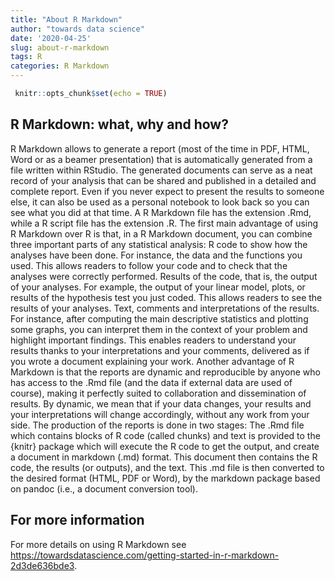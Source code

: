 ```yaml
---
title: "About R Markdown"
author: "towards data science"
date: '2020-04-25'
slug: about-r-markdown
tags: R
categories: R Markdown
---
```


```r
 knitr::opts_chunk$set(echo = TRUE)
```
## R Markdown: what, why and how?

R Markdown allows to generate a report (most of the time in PDF, HTML, Word or as a beamer presentation) that is automatically generated from a file written within RStudio. The generated documents can serve as a neat record of your analysis that can be shared and published in a detailed and complete report. Even if you never expect to present the results to someone else, it can also be used as a personal notebook to look back so you can see what you did at that time. A R Markdown file has the extension .Rmd, while a R script file has the extension .R.
The first main advantage of using R Markdown over R is that, in a R Markdown document, you can combine three important parts of any statistical analysis:
R code to show how the analyses have been done. For instance, the data and the functions you used. This allows readers to follow your code and to check that the analyses were correctly performed.
Results of the code, that is, the output of your analyses. For example, the output of your linear model, plots, or results of the hypothesis test you just coded. This allows readers to see the results of your analyses.
Text, comments and interpretations of the results. For instance, after computing the main descriptive statistics and plotting some graphs, you can interpret them in the context of your problem and highlight important findings. This enables readers to understand your results thanks to your interpretations and your comments, delivered as if you wrote a document explaining your work.
Another advantage of R Markdown is that the reports are dynamic and reproducible by anyone who has access to the .Rmd file (and the data if external data are used of course), making it perfectly suited to collaboration and dissemination of results. By dynamic, we mean that if your data changes, your results and your interpretations will change accordingly, without any work from your side.
The production of the reports is done in two stages:
The .Rmd file which contains blocks of R code (called chunks) and text is provided to the {knitr} package which will execute the R code to get the output, and create a document in markdown (.md) format. This document then contains the R code, the results (or outputs), and the text.
This .md file is then converted to the desired format (HTML, PDF or Word), by the markdown package based on pandoc (i.e., a document conversion tool).


## For more information

For more details on using R Markdown see <https://towardsdatascience.com/getting-started-in-r-markdown-2d3de636bde3>.

